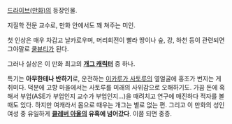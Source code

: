 [[드라이브(만화)]]의 등장인물.

지질학 전문 교수로, 만화 안에서도 꽤 쳐주는 미인.

첫 인상은 매우 차갑고 날카로우며, 머리회전이 빨라 땅이나 숲, 강, 하천 등이 관련되면 그야말로 [[쿨뷰티]]가 된다.

그러나 실상은 이 만화 최고의 '''[[개그 캐릭터]]''' 중 하나.

특기는 '''아무한테나 반하기'''로, 운전하는 [[이카루가 사토루]]의 옆얼굴에 홍조가 번지는 게 취미다. 덕분에 고향 마을에서는 사토루를 미래의 사위감으로 오해하기도. 가끔 돈에 혹해서 부업(ASE가 부업인지 교수가 부업인지...)을 때려치고 연구에 매진하다 적자를 볼 때도 있다. 하지만 여캐라서 몸으로 때우는 개그는 별로 없는 편. 그리고 이 만화의 성인 여성 중 유일하게 '''[[클레버 아울]]의 유혹에 넘어갔다'''. 이쯤 되면 중증.
